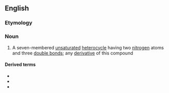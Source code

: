 {{also|diazépine}}
==English==

===Etymology===
{{prefix|di|azepine|lang=en}}

===Noun===
{{wikipedia}}
{{en-noun|~}}

# {{lb|en|organic compound}} A seven-membered [[unsaturated]] [[heterocycle]] having two [[nitrogen]] atoms and three [[double bond]]s; any [[derivative]] of this compound

====Derived terms====
* {{l|en|benzodiazepine}}
* {{l|en|oxadiazepine}}
* {{l|en|thiadiazepine}}